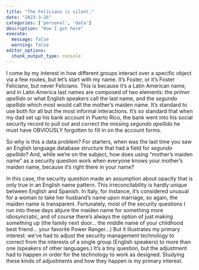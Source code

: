 ```yaml
---
title: "The Feliciano is silent."
date: "2023-3-26"
categories: ['personal', 'data']
description: "How I got here"
execute:
  message: false
  warning: false
editor_options: 
  chunk_output_type: console
---
```


I come by my interest in how different groups interact over a specific object via a few routes, but let's start with my name. It's Foster, or it's Foster Feliciano, but never Feliciano. This is because it's a Latin American name, and in Latin America last names are composed of two elements: the *primer apellido* or what English speakers call the last name, and the *segundo apellido* which most would call the mother's maiden name. It's standard to use both for all but the most informal interactions. It's so standard that when my dad set up his bank account in Puerto Rico, the bank went into his social security record to pull out and correct the missing *segundo apellido* he must have OBVIOUSLY forgotten to fill in on the account forms.

So why is this a data problem? For starters, when was the last time you saw an English language database structure that had a field for *segundo apellido*? And, while we're on the subject, how does using "mother's maiden name" as a security question work when everyone knows your mother's maiden name, because it's right there in your name?

In this case, the security question made an assumption about opacity that is only true in an English name pattern. This irreconcilability is hardly unique between English and Spanish. In Italy, for instance, it's considered unusual for a woman to take her husband's name upon marriage, so again, the maiden name is transparent. Fortunately, most of the security questions I run into these days abjure the maiden name for something more idiosyncratic, and of course there's always the option of just making something up (the family next door... the middle name of your childhood best friend... your favorite Power Ranger...) But it illustrates my primary interest: we've had to adjust the security management technology to correct from the interests of a single group (English speakers) to more than one (speakers of other languages.) It's a tiny question, but the adjustment had to happen in order for the technology to work as designed. Studying these kinds of adjustments and how they happen is my primary interest.
